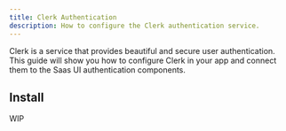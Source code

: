 ```yaml
---
title: Clerk Authentication
description: How to configure the Clerk authentication service.
---
```


Clerk is a service that provides beautiful and secure user authentication.
This guide will show you how to configure Clerk in your app and connect them to the Saas UI authentication components.

## Install

WIP

